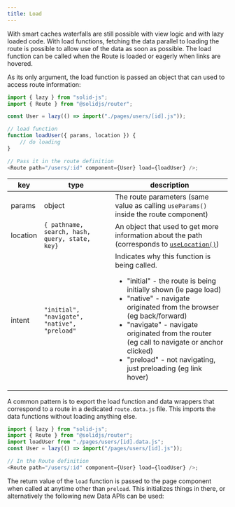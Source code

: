 ```yaml
---
title: Load
---
```


With smart caches waterfalls are still possible with view logic and with lazy loaded code.
With load functions, fetching the data parallel to loading the route is possible to allow use of the data as soon as possible.
The load function can be called when the Route is loaded or eagerly when links are hovered.

As its only argument, the load function is passed an object that can used to access route information:

```js
import { lazy } from "solid-js";
import { Route } from "@solidjs/router";

const User = lazy(() => import("./pages/users/[id].js"));

// load function
function loadUser({ params, location }) {
	// do loading
}

// Pass it in the route definition
<Route path="/users/:id" component={User} load={loadUser} />;
```

| key      | type                                           | description                                                                                                                                                                                                                                                                                                                                                                 |
| -------- | ---------------------------------------------- | --------------------------------------------------------------------------------------------------------------------------------------------------------------------------------------------------------------------------------------------------------------------------------------------------------------------------------------------------------------------------- |
| params   | object                                         | The route parameters (same value as calling `useParams()` inside the route component)                                                                                                                                                                                                                                                                                       |
| location | `{ pathname, search, hash, query, state, key}` | An object that used to get more information about the path (corresponds to [`useLocation()`](#uselocation))                                                                                                                                                                                                                                                                 |
| intent   | `"initial", "navigate", "native", "preload"`   | Indicates why this function is being called. <ul><li>"initial" - the route is being initially shown (ie page load)</li><li>"native" - navigate originated from the browser (eg back/forward)</li><li>"navigate" - navigate originated from the router (eg call to navigate or anchor clicked)</li><li>"preload" - not navigating, just preloading (eg link hover)</li></ul> |

A common pattern is to export the load function and data wrappers that correspond to a route in a dedicated `route.data.js` file.
This imports the data functions without loading anything else.

```js
import { lazy } from "solid-js";
import { Route } from "@solidjs/router";
import loadUser from "./pages/users/[id].data.js";
const User = lazy(() => import("/pages/users/[id].js"));

// In the Route definition
<Route path="/users/:id" component={User} load={loadUser} />;
```

The return value of the `load` function is passed to the page component when called at anytime other than `preload`.
This initializes things in there, or alternatively the following new Data APIs can be used:
